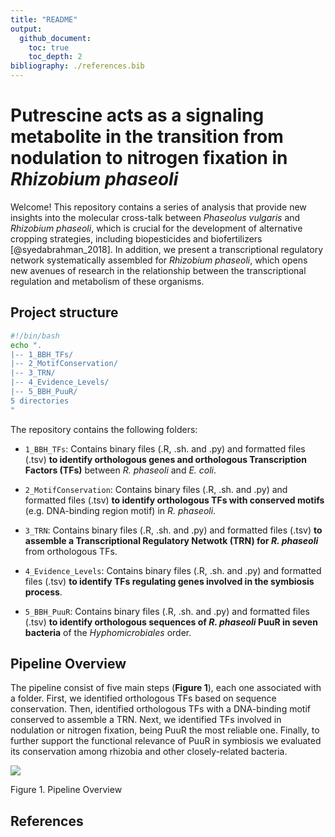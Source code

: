 ```yaml
---
title: "README"
output: 
  github_document:
    toc: true
    toc_depth: 2
bibliography: ./references.bib
---
```


<span style="color:#035eab;">




# Putrescine acts as a signaling metabolite in the transition from nodulation to nitrogen fixation in *Rhizobium phaseoli*


</span>

<div align="justify">

Welcome! This repository contains a series of analysis that provide new insights into the molecular cross-talk between *Phaseolus vulgaris* and *Rhizobium phaseoli*, which is crucial for the development of alternative cropping strategies, including biopesticides and biofertilizers [@syedabrahman_2018]. In addition, we present a transcriptional regulatory network systematically assembled for *Rhizobium phaseoli*, which opens new avenues of research in the relationship between the transcriptional regulation and metabolism of these organisms.


</div>

<span style="color:#035eab;">

## Project structure

</span>

```bash
#!/bin/bash
echo ".
|-- 1_BBH_TFs/
|-- 2_MotifConservation/
|-- 3_TRN/
|-- 4_Evidence_Levels/
|-- 5_BBH_PuuR/
5 directories
"

```


The repository contains the following folders:

-   `1_BBH_TFs`: Contains binary files (.R, .sh. and .py) and formatted files (.tsv) **to identify orthologous genes and orthologous Transcription Factors (TFs)** between *R. phaseoli* and *E. coli*.

-   `2_MotifConservation`: Contains binary files (.R, .sh. and .py) and formatted files (.tsv) **to identify orthologous TFs with conserved motifs** (e.g. DNA-binding region motif) in *R. phaseoli*.

-   `3_TRN`: Contains binary files (.R, .sh. and .py) and formatted files (.tsv) **to assemble a Transcriptional Regulatory Netwotk (TRN) for *R. phaseoli*** from orthologous TFs.
    
-   `4_Evidence_Levels`: Contains binary files (.R, .sh. and .py) and formatted files (.tsv) **to identify TFs regulating genes involved in the symbiosis process**.

-   `5_BBH_PuuR`: Contains binary files (.R, .sh. and .py) and formatted files (.tsv) **to identify orthologous sequences of *R. phaseoli* PuuR in seven bacteria** of the *Hyphomicrobiales* order.

<span style="color:#035eab;">

## Pipeline Overview

</span>

\nbsp

<div align="justify">

The pipeline consist of five main steps (**Figure 1**), each one associated with a folder.  First, we identified orthologous TFs based on sequence conservation. Then, identified orthologous TFs with a DNA-binding motif conserved to assemble a TRN. Next, we identified TFs involved in nodulation or nitrogen fixation, being PuuR the most reliable one. Finally, to further support the functional relevance of PuuR in symbiosis we evaluated its conservation among rhizobia and other closely-related bacteria.

![](./pipeline.png)

Figure 1. Pipeline Overview

\nbsp



</div>

\nbsp

<span style="color:#035eab;">


## References

</span>
